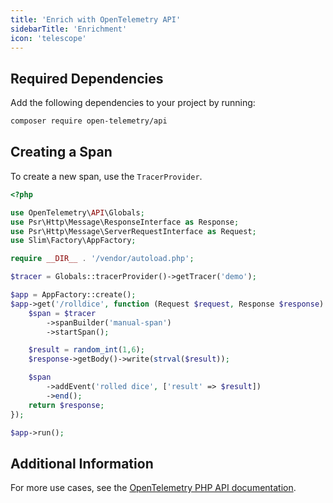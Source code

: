 ```yaml
---
title: 'Enrich with OpenTelemetry API'
sidebarTitle: 'Enrichment'
icon: 'telescope'
---
```



<EnrichmentIntro language='PHP' />

## Required Dependencies

Add the following dependencies to your project by running:

```bash
composer require open-telemetry/api
```

## Creating a Span

To create a new span, use the `TracerProvider`.

```php
<?php

use OpenTelemetry\API\Globals;
use Psr\Http\Message\ResponseInterface as Response;
use Psr\Http\Message\ServerRequestInterface as Request;
use Slim\Factory\AppFactory;

require __DIR__ . '/vendor/autoload.php';

$tracer = Globals::tracerProvider()->getTracer('demo');

$app = AppFactory::create();
$app->get('/rolldice', function (Request $request, Response $response) use ($tracer) {
    $span = $tracer
        ->spanBuilder('manual-span')
        ->startSpan();

    $result = random_int(1,6);
    $response->getBody()->write(strval($result));

    $span
        ->addEvent('rolled dice', ['result' => $result])
        ->end();
    return $response;
});

$app->run();
```

## Additional Information

For more use cases, see the [OpenTelemetry PHP API documentation](https://opentelemetry.io/docs/languages/php).
